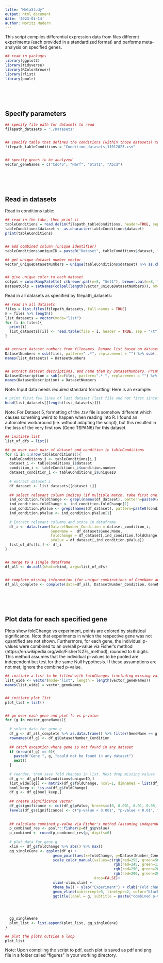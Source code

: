```yaml
---
title: "MetaStudy"
output: html_document
date: '2023-01-14'
author: Moritz Madern 
---
```



This script compiles differential expression data from files different experiments (each provided in a standardized format) and performs meta-analysis on specified genes.

```r

## read in packages
library(ggplot2)
library(tidyverse)
library(RColorBrewer)
library(rlist)
library(poolr)

```


<br><br><br>

## Specify parameters

```r

## specify file path for datasets to read 
filepath_datasets = "./Datasets"


## specify table that defines the conditions (within those datasets) to look at
filepath_tableConditions = "Condition_datasets_11012023.csv"


## specify genes to be analyzed
vector_geneNames = c("Cdc45", "Narf", "Stat1", "Abcd")

```



<br><br><br>

## Read in datasets

Read in conditions table:

```r

## read in the tabe, then print it
tableConditions = read.delim(filepath_tableConditions, header=TRUE, sep=",")
tableConditions$dataset <- as.character(tableConditions$dataset)
print(tableConditions)


## add combined column (unique identifier)
tableConditions$uniqueID = paste0("Dataset", tableConditions$dataset, "_", tableConditions$condition.number)

## get unique dataset number vector
vector_uniqueDatasetNumbers = unique(tableConditions$dataset) %>% as.character()


## give unique color to each dataset
colpal = colorRampPalette( c(brewer.pal(n=8, "Set1"), brewer.pal(n=8, "Set2")))
DatasetCols = setNames(colpal(length(vector_uniqueDatasetNumbers)), nm=vector_uniqueDatasetNumbers)

```

Read in all datasets as specified by filepath_datasets:

```r

## read in all datasets
files = list.files(filepath_datasets, full.names = TRUE)
m = files %>% length()
list_datasets = vector(mode="list")
for (i in files){
  print(i)
  list_datasets[[i]] <- read.table(file = i, header = TRUE, sep = "\t")
}         


## extract dataset numbers from filenames. Rename list based on dataset numbers
DatasetNumbers = sub(files, pattern=" .*", replacement = "") %>% sub(., pattern="[.]/Datasets/Dataset", replacement = "") 
names(list_datasets) = DatasetNumbers


## extract dataset descriptions, and name them by DatasetNumbers. Print dataframe that shows 1:1 relation
DatasetDescription = sub(x=files, pattern=".* ", replacement = "") %>% sub(., pattern=".csv", replacement = "")
names(DatasetDescription) = DatasetNumbers


```

Note: Input data needs required standard formatting! Here is an example:

```r

# print first few lines of last dataset (last file and not first sincefirst file was opened in Excel -> conversion of some numbers to dates. Never open your expression data in Excel!)
head(list_datasets[[length(list_datasets)]])


```



Note: For Dataset 5, formatting of the .tsv file is somehow different which causes somehing weird to happen when reading into R. I found an automated workaround (i.e. without adapting the script), but this resulted in the loss of the very first row (Gene TSPAN6) for this dataset.

```r

## initiate list
list_of_dfs = list()

## go over each pair of dataset and condition in tableConditions 
for (i in 1:nrow(tableConditions)){
  tableConditions_i <- tableConditions[i,]
  dataset_i <- tableConditions_i$dataset
  condition_i <- tableConditions_i$condition.number
  dataset_condition_i <- tableConditions_i$uniqueID
  
  # extract dataset i
  df_dataset <- list_datasets[[dataset_i]]
  
  ## select relevant column indices (if multiple match, take first one!)
  ind_condition.foldChange <- grepl(names(df_dataset), pattern=paste0(condition_i,"[.]foldChange")) %>% which()
  ind_condition.foldChange <- ind_condition.foldChange[1]
  ind_condition.pValue <- grepl(names(df_dataset), pattern=paste0(condition_i,"[.]pValue")) %>% which()
  ind_condition.pValue <- ind_condition.pValue[1]
  
  # Extract relevant columns and store in dataframe
  df_i <- data.frame(DatasetNumber_Condition = dataset_condition_i,
                     GeneName =  df_dataset$Gene.Name,
                     foldChange = df_dataset[,ind_condition.foldChange],
                     pValue = df_dataset[,ind_condition.pValue])
  list_of_dfs[[i]] <- df_i
}


## merge to a single dataframe
df_all <- do.call(what=rbind, args=list_of_dfs)


## complete missing information (for unique combinations of GeneName and DatasetNumber_Condition)
df_all_complete <- complete(data=df_all, DatasetNumber_Condition, GeneName)

```


<br><br><br>

## Plot data for each specified gene

Plots show foldChange vs experiment, points are colored by statistical significance. Note that experiments in which the respective gene was not quantified are not shown. Furthermore, for each gene, the individual p-values were combined to an overall p-value via Fisher's method (https://en.wikipedia.org/wiki/Fisher%27s_method), rounded to 6 digits. This method assumes that the individual p-values to be pooled are independent but test for the same Null hypothesis. If these assumptions are not met, ignore the combined p-value.

```r

## initiate a list to be filled with foldChanges (including missing values) to be rearranged in wide-format. Could later be used to plot heatmaps. Currently not used
list_wide <- vector(mode="list", length = length(vector_geneNames))
names(list_wide) = vector_geneNames


## initiate plot list
plot_list = list()


## go over each gene and plot fc vs p-value
for (g in vector_geneNames){
  
  # select data for gene g
  df_g <- df_all_complete %>% as.data.frame() %>% filter(GeneName == g)
  rownames(df_g) <- df_g$DatasetNumber_Condition
  
  ## catch exception where gene is not found in any dataset
  if (nrow(df_g) == 0){
    paste0("Gene ", g, "could not be found in any dataset")
    next()
  }
  
  # reorder, then save fold changes in list. Next drop missing values
  df_g <- df_g[tableConditions$uniqueID,]
  list_wide[[g]] <- matrix(df_g$foldChange, ncol=1, dimnames = list(df_g$DatasetNumber_Condition, g))
  bool_keep <- !is.na(df_g$foldChange)
  df_g <- df_g[bool_keep,]
  
  ## create significance vector
  df_g$significance <- cut(df_g$pValue, breaks=c(0, 0.001, 0.01, 0.05, 1.01), right=FALSE)
  levels(df_g$significance) <- c("p-value < 0.001", "p-value < 0.01", "p-value < 0.05", "non-significant")
  
  
  ## calculate combined p-value via Fisher's method (assuming independent p-values that test the same hypothesis)
  p_combined_res <- poolr::fisher(p=df_g$pValue)
  p_combined <- round(p_combined_res$p, digits=6)
  
  # plot data for gene g
  xlim <- df_g$foldChange %>% abs() %>% max()
  gg_singleGene <- ggplot(df_g) +
                      geom_point(aes(x=foldChange, y=DatasetNumber_Condition, col=significance, pval=pValue), size=6) +
                      scale_color_manual(values=c(rgb(red=255, green=50, blue=50, alpha=255, maxColorValue = 255),
                                                  rgb(red=245, green=130, blue=0, alpha=255, maxColorValue = 255),
                                                  rgb(red=250, green=200, blue=0, alpha=255, maxColorValue = 255),
                                                  rgb(red=200, green=200, blue=200, alpha=255, maxColorValue = 255)),
                                         drop=FALSE)+
                      xlim(-xlim,xlim) +
                      theme_bw() + ylab("Experiment") + xlab("Fold change [log2]") +
                      geom_vline(xintercept=0, linetype=2, color="black") +
                      ggtitle(label = g, subtitle = paste("combined p-value:", p_combined ))

                      
  
  
  gg_singleGene
  plot_list <- list.append(plot_list, gg_singleGene)
}


```



```r

## plot the plots outside a loop
plot_list

```

Note: Upon compiling the script to pdf, each plot is saved as pdf and png file in a folder called "figures" in your working directory.




